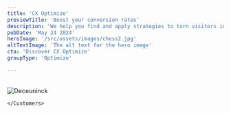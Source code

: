 ```yaml
---
title: 'CX Optimize'
previewTitle: 'Boost your conversion rates'
description: 'We help you find and apply strategies to turn visitors into loyal customers, boosting your sales and conversions!'
pubDate: 'May 24 2024'
heroImage: '/src/assets/images/chess2.jpg'
altTextImage: 'The alt text for the hero image'
cta: 'Discover CX Optimize'
groupType: 'Optimize'

---
```



<HeroHeader 
	headline={frontmatter.title}
    text={frontmatter.description}
    backgroundImage={frontmatter.heroImage} >	
	<Customers headline="Customers we advised on optimization">
		<Image src={deceuninck} alt="Deceuninck" class="h-10 w-auto"/>
		<Image src={kbc} alt="" class="h-10 w-auto"/>
		<Image src={sligro} alt="" class="h-10 w-auto"/>
		<Image src={argenta} alt="" class="h-10 w-auto"/>

	</Customers> 
</HeroHeader>

<TilesContainer 
    headline="Market challenges"
    description="In today’s rapidly evolving digital landscape, businesses face increasing competition and significant challenges that impact their ability to acquire and retain customers. Common struggles include:">
    <SmallTile 
		headline="Lack of Customer-Centricity"
		description="Without a deep understanding of customer frustrations and needs, you risk failing to address critical issues, leading to low customer satisfaction and loyalty." >
    </SmallTile>
    <SmallTile 
		headline="War on Traffic"
		description="Competition for online traffic has reached unprecedented levels, intensifying the fight for attention and acquisition. This results in a higher likelihood of losing potential prospects to competitors.">
    </SmallTile>
    <SmallTile 
		headline="Costly Product Roadmaps"
		description="The struggle to align your product development costs with customer and business benefits. Product roadmaps are often built on internal assumptions rather than real-world data, leading to insufficient ROI and failing to meet customer needs." >
    </SmallTile>
    <div slot="bg-image" class="absolute -z-10 w-[250%] md:w-[1240px] h-[1000px] -right-3/4 sm:-right-full lg:-right-1/3 -bottom-20 md:-top-20 bg-contain bg-no-repeat">
      <Image loading="lazy" src={slant} alt="" />
    </div>
</TilesContainer>

<TeaserWithImage 
	headline="Impact"
	description="
		<p>The culmination of these challenges leads to:</p>
		<ul>
			<li>High <strong>acquisition costs</strong> due to increased competition.</li>
			<li>Missed <strong>revenue opportunities</strong> from inadequate customer engagement.</li>
			<li>Escalating <strong>development costs</strong> resulting from misaligned product roadmaps with actual customer needs.</li>
			<li>Low customer satisfaction and loyalty, which hinders <strong>long-term growth and retention</strong>.</li>
		</ul>
	">
	<Image src={explainer} alt="" width={512} height={512} class="rounded-xl" />
</TeaserWithImage>

<TilesContainer 
    headline="A holistic approach to optimization"
    description="
    <p>To effectively tackle these challenges, it is essential for companies to adopt a comprehensive Optimization Strategy and foster an <strong>experimentation culture</strong>. By embracing a holistic optimization strategy centered around friction hunting and agile experimentation, your business can reduce acquisition costs, increase customer loyalty, and maximize ROI on product investments.</p>
    <p>Our unique, holistic approach focuses on <strong>3 pillars</strong>:</p>
    ">
    <SmallTile 
		headline="Data-Driven Friction Hunting"
		description="The foundation of a successful optimization strategy is identifying and understanding the pain points that your customers experience throughout their journey. We use a data-driven approach to uncover these critical friction points, ensuring that all optimization efforts are aligned with real customer needs." >
    </SmallTile>
    <SmallTile 
		headline="Dual Agile Track for Continuous Improvement"
		description="We employ a dual agile methodology to balance long-term strategy with short-term execution. This approach allows for both rapid iteration and strategic planning, ensuring continuous improvement and real-time adjustments based on customer feedback.">
    </SmallTile>
    <SmallTile 
		headline="Strategy, Process, and Team Alignment"
		description="A successful optimization strategy requires not only the right tools but also the right team and processes. We help align your internal strategy with optimized processes and a customer-focused team, ensuring that every decision is backed by data and geared towards delivering measurable business benefits." >
    </SmallTile>
</TilesContainer>
